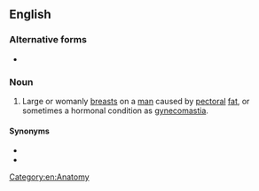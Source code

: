 {{also|manboob|man-boob}}
==English==
{{wikipedia|Gynecomastia}}

===Alternative forms===
* {{l|en|man-boob}}

===Noun===
{{en-noun|head=[[man]] [[boob]]}}

# {{lb|en|slang}} Large or womanly [[breast]]s on a [[man]] caused by [[pectoral]] [[fat]], or sometimes a hormonal condition as [[gynecomastia]].

====Synonyms====
* {{l|en|man titty}}
* {{l|en|moob}}

[[Category:en:Anatomy]]